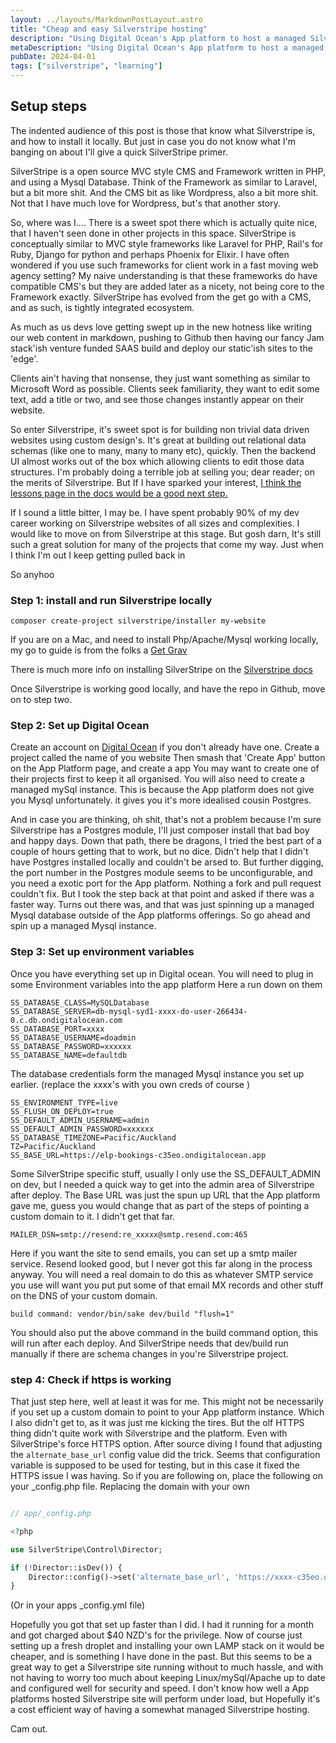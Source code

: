 ```yaml
---
layout: ../layouts/MarkdownPostLayout.astro
title: "Cheap and easy Silverstripe hosting"
description: "Using Digital Ocean's App platform to host a managed Silverstripe site on the cheap"
metaDescription: "Using Digital Ocean's App platform to host a managed Silverstripe site on the cheap"
pubDate: 2024-04-01
tags: ["silverstripe", "learning"]
---
```



## Setup steps


The indented audience of this post is those that know what Silverstripe is,
and how to install it locally. 
But just in case you do not know what I'm banging on about I'll give a quick SilverStripe primer.

SilverStripe is a open source MVC style CMS and Framework written in PHP, and using a Mysql Database.
Think of the Framework as similar to Laravel, but a bit more shit. 
And the CMS bit as like Wordpress, also a bit more shit.
Not that I have much love for Wordpress, but's that another story.

So, where was I.... 
There is a sweet spot there which is actually quite nice, that I haven't seen done in other projects in this space.
SilverStripe is conceptually similar to MVC style frameworks like Laravel for PHP, Rail's for Ruby, Django for python and perhaps Phoenix for Elixir.
I have often wondered if you use such frameworks for client work in a fast moving web agency setting? 
My naive understanding is that these frameworks do have compatible CMS's but they are added later as a nicety, not being core to the Framework exactly. 
SilverStripe has evolved from the get go with a CMS, and as such, is tightly integrated ecosystem.

As much as us devs love getting swept up in the new hotness like writing our web content in markdown, pushing to Github
then having our fancy Jam stack'ish venture funded SAAS build and deploy our static'ish sites to the 'edge'.

Clients ain't having that nonsense, they just want something as similar to Microsoft Word as possible.
Clients seek familiarity, they want to edit some text, add a title or two, and see those changes instantly appear on their website.

So enter Silverstripe, it's sweet spot is for building non trivial data driven websites using custom design's.
It's great at building out relational data schemas (like one to many, many to many etc), quickly.
Then the backend UI almost works out of the box which allowing clients to edit those data structures.
I'm probably doing a terrible job at selling you; dear reader; on the merits of Silverstripe.
But If I have sparked your interest, [I think the lessons page in the docs would be a good next step.](https://www.silverstripe.org/learn/lessons/v4/)

If I sound a little bitter, I may be. I have spent probably 90% of my dev career working on Silverstripe websites of all sizes and complexities.
I would like to move on from Silverstripe at this stage.
But gosh darn, It's still such a great solution for many of the projects that come my way. Just when I think I'm out I keep getting pulled back in

So anyhoo

### Step 1: install and run Silverstripe locally

```
composer create-project silverstripe/installer my-website
```

If you are on a Mac, and need to install Php/Apache/Mysql working locally,
my go to guide is from the folks a [Get Grav](https://getgrav.org/blog/macos-sonoma-apache-multiple-php-versions) 


There is much more info on installing SilverStripe on the [Silverstripe docs](https://docs.silverstripe.org/en/5/getting_started/composer/)

Once Silverstripe is working good locally, and have the repo in Github, move on to step two.

### Step 2: Set up Digital Ocean

Create an account on [Digital Ocean](https://www.digitalocean.com/)
if you don't already have one. 
Create a project called the name of you website
Then smash that 'Create App' button on the App Platform page, and create a app 
You may want to create one of their projects first to keep it all organised.
You will also need to create a managed mySql instance. This is because the App platform does not give you Mysql unfortunately.
it gives you it's more idealised cousin Postgres. 

And in case you are thinking, oh shit, that's not a problem because
I'm sure Silverstripe has a Postgres module, I'll just composer install that bad boy and happy days.
Down that path, there be dragons, I tried the best part of a couple of hours getting that to work, but no dice.
Didn't help that I didn't have Postgres installed locally and couldn't be arsed to. 
But further digging, the port number in the Postgres module seems to be unconfigurable, and you need a exotic port for the App platform.
Nothing a fork and pull request couldn't fix. But I took the step back at that point and asked if there was a faster way.
Turns out there was, and that was just spinning up a managed Mysql database outside of the App platforms offerings.
So go ahead and spin up a managed Mysql instance.

### Step 3: Set up environment variables

Once you have everything set up in Digital ocean. You will need to plug in some Environment variables into the app platform
Here a run down on them

```
SS_DATABASE_CLASS=MySQLDatabase
SS_DATABASE_SERVER=db-mysql-syd1-xxxx-do-user-266434-0.c.db.ondigitalocean.com
SS_DATABASE_PORT=xxxx
SS_DATABASE_USERNAME=doadmin
SS_DATABASE_PASSWORD=xxxxxx
SS_DATABASE_NAME=defaultdb
```

The database credentials form the managed Mysql instance you set up earlier. (replace the xxxx's with you own creds of course )

```
SS_ENVIRONMENT_TYPE=live
SS_FLUSH_ON_DEPLOY=true
SS_DEFAULT_ADMIN_USERNAME=admin
SS_DEFAULT_ADMIN_PASSWORD=xxxxxx
SS_DATABASE_TIMEZONE=Pacific/Auckland
TZ=Pacific/Auckland
SS_BASE_URL=https://elp-bookings-c35eo.ondigitalocean.app
```

Some SilverStripe specific stuff, usually I only use the SS_DEFAULT_ADMIN on dev, but I needed a quick way to get into the admin area of Silverstripe after deploy.
The Base URL was just the spun up URL that the App platform gave me, guess you would change that as part of the steps of pointing a custom domain to it.
I didn't get that far.

```
MAILER_DSN=smtp://resend:re_xxxxx@smtp.resend.com:465
```
Here if you want the site to send emails, you can set up a smtp mailer service. Resend looked good, but I never got this far along in the process anyway.
You will need a real domain to do this as whatever SMTP service you use will want you put put some of that email MX 
records and other stuff on the DNS of your custom domain.



```
build command: vendor/bin/sake dev/build "flush=1"
```
You should also put the above command in the build command option, this will run after each deploy.
And SilverStripe needs that dev/build run manually if there are schema changes in you're Silverstripe project.



### step 4: Check if https is working

That just step here, well at least it was for me. This might not be necessarily if you set up a custom domain to point to your App platform instance.
Which I also didn't get to, as it was just me kicking the tires.
But the olf HTTPS thing didn't quite work with Silverstripe and the platform. 
Even with SilverStripe's force HTTPS option.
After source diving I found that adjusting the `alternate_base_url` config value did the trick.
Seems that configuration variable is supposed to be used for testing, but in this case it fixed the 
HTTPS issue I was having. 
So if you are following on, place the following on your _config.php file. 
Replacing the domain with your own

```php 

// app/_config.php

<?php

use SilverStripe\Control\Director;

if (!Director::isDev()) {
    Director::config()->set('alternate_base_url', 'https://xxxx-c35eo.ondigitalocean.app');
}
```

(Or in your apps _config.yml file)

Hopefully you got that set up faster than I did. I had it running for a month and got charged about $40 NZD's for the privilege.
Now of course just setting up a fresh droplet and installing your own LAMP stack on it would be cheaper, and is something I have done in the
past. But this seems to be a great way to get a Silverstripe site running without to much hassle, and with not having to worry too much
about keeping Linux/mySql/Apache up to date and configured well for security and speed.
I don't know how well a App platforms hosted Silverstripe site will perform under load,
but Hopefully it's a cost efficient way of having a somewhat managed Silverstripe hosting.

Cam out.

